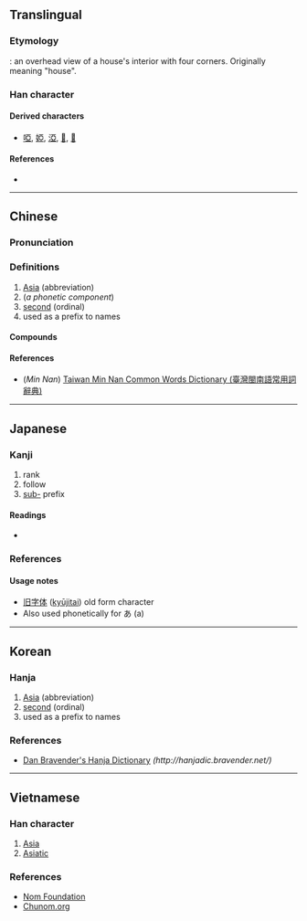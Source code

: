 {{character info/new}}
{{also|亚}}
==Translingual==
{{Han simplified forms|亞|亜|亚}}

===Etymology===
{{Han etyl}}
{{liushu|p}}: an overhead view of a house's interior with four corners. Originally meaning "house".

===Han character===
{{Han char|rn=7|rad=二|as=06|sn=8|four=10107|canj=MLLM}}

====Derived characters====
* [[啞]], [[婭]], [[𣵾]], [[𡈀]], [[𤊗]]

====References====
* {{Han ref|kx=0087.130|dkj=00274|dj=0183.200|hdz=10023.020|uh=4E9E|ud=20126|bh=A8C8|bd=43208}}

----

==Chinese==
{{zh-forms|s=亚|alt=亜,𠀓}}

===Pronunciation===
{{zh-pron
|m=亞
|c=aa3
|h=pfs=â
|md=ā
|mn=qz,xm,zz:à/qz,tw,xm,zz:a/qz:ah
|mn_note=à - literary; a/ah - vernacular (俗)
|w=3hhia
|mc=y
|oc=y
|ma=y
|cat=pn,a,n
}}

===Definitions===
{{zh-hanzi}}

# [[Asia]] (abbreviation)
# (''a phonetic component'')
# [[second]] (ordinal)
# used as a prefix to names

====Compounds====
{{zh-der|亞洲|歐亞|中亞|中亞細亞|亞丁|亞丁灣|亞伯拉罕|亞元|亞加狄亞|亞匹|亞卿|亞喬木|亞塞拜然|亞太地區|亞東|亞松森|亞格拉|亞歲|亞洲鐵人|亞熱帶|亞父|亞爾薩斯|亞特拉斯|亞特蘭大|亞獻|亞瑟王|亞當 |亞當斯密|亞硝酸|亞硝酸鹽|亞硫酐|亞硫酸|亞米契斯|亞細亞洲|亞美利加|亞美尼亞|亞聖|亞肩疊背|亞腰葫蘆|亞膠|亞蔬中心|亞衛一號|亞裔|亞軍|亞述帝國|亞速群島|亞運|亞馬孫河|亞麻|亞麻仁油|以利亞|以賽亞|伊利亞德|低亞|保加利亞|利比亞|匹亞|半亞|南亞|厄利垂亞|周亞夫|哈利路亞|哥倫比亞|喬治亞|圭亞那 |坦尚尼亞|塔非亞酒|塞爾維亞|奈及利亞|奧林比亞|尚比亞|巴伐利亞|巴波亞|布爾喬亞|布里亞族|希斯亞德|帕提亞|幾內亞|幾內亞灣|彌賽亞|德佛亞克|愛奧尼亞|愛沙尼亞|披亞諾|拉脫維亞|拔爾波亞|東亞|東北亞|東南亞|栝矢亞|歐亞大陸|汎亞|沈亞之|波士尼亞|波希米亞|流亞|澳大利亞|熱那亞|玻利維亞|瑪利亞|甘比亞|突尼西亞|索馬利亞|罷亞|羅亞爾河|羅德西亞|羅馬尼亞|聖露西亞|肯亞|莎士比亞|蒙古利亞|衣索比亞|西亞|西伯利亞|西利西亞|諾亞|賴比瑞亞|那密比亞|阿摩尼亞|馬來亞|馬來西亞|馬利亞}}

====References====
* (''Min Nan'') [http://twblg.dict.edu.tw/holodict_new/index.html Taiwan Min Nan Common Words Dictionary (臺灣閩南語常用詞辭典)]

----

==Japanese==
{{ja-kanji forms|亜|亞}}

===Kanji===
{{ja-kanji|grade=n|rs=二06|style=ky|shin=亜}}

# rank
# follow
# [[sub-]] prefix

====Readings====
* {{ja-readings|goon=[[え]] (e)|kanon=[[あ]] (a), [[あつ]] (atsu), [[おう]] (ō)|kun=[[つぐ]] (tsugu)}}

===References===
{{ja-kref
|jis=5033
|ku=4819
|shift=98b1
|euc=D0B3
|freq=''not ranked''
|nelson=45
|newnelson=82
|halpern=3563
|kld=''not listed''
|heisig=''not listed''
|tuttle=0a7.14
}}

====Usage notes====
* [[旧字体]] ([[kyūjitai]]) old form character
* Also used phonetically for あ (a)

----

==Korean==

===Hanja===
{{ko-hanja|hangeul=아|mr=a|y=a}}

# [[Asia]] (abbreviation)
# [[second]] (ordinal)
# used as a prefix to names

=== References ===
* [http://hanjadic.bravender.net/%E4%BA%9E Dan Bravender's Hanja Dictionary] ''(<nowiki>http://hanjadic.bravender.net/</nowiki>)''

----

==Vietnamese==

===Han character===
{{vi-hantu|[[á]], [[a]]|rs=二06}}

# [[Asia]]
# [[Asiatic]]

===References===
* [http://nomfoundation.org/common/nom_details.php?codepoint=4e9e Nom Foundation]
* [http://www.chunom.org/pages/4E9E/# Chunom.org]